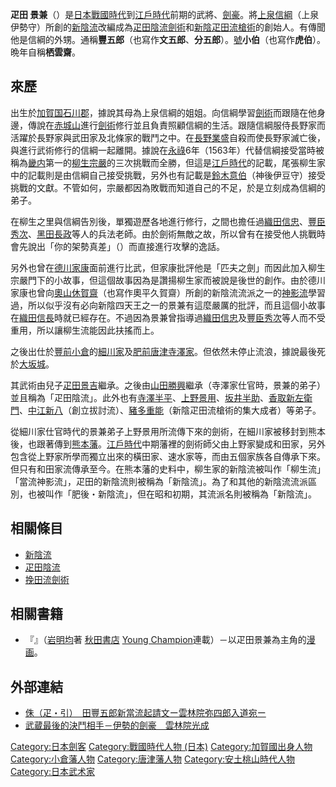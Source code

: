 {{japanese|japanese=疋田 景兼|kana=ひきた かげとも|romaji=Hikita Kagetomo}}
'''疋田 景兼'''（{{bd|1537年|？|1605年|？|}}）是[[日本戰國時代|日本戰國時代]]到[[江戶時代|江戶時代]]前期的武將、[[劍豪|劍豪]]。將[[上泉信綱|上泉信綱]]（上泉伊勢守）所創的[[新陰流|新陰流]]改編成為[[疋田陰流|疋田陰流劍術]]和[[新陰疋田流|新陰疋田流槍術]]的創始人。有傳聞他是信綱的外甥。通稱'''豐五郎'''（也寫作'''文五郎'''、'''分五郎'''）。[[號|號]]'''小伯'''（也寫作'''虎伯'''）。晩年自稱'''栖雲齋'''。

==來歷==
出生於[[加賀国|加賀国]][[石川郡_(石川縣)|石川郡]]，據說其母為上泉信綱的姐姐。向信綱學習[[劍術|劍術]]而跟隨在他身邊，傳說在[[赤城山|赤城山]]進行[[日本劍術|劍術]]修行並且負責照顧信綱的生活。跟隨信綱服侍長野家而活躍於長野家與武田家及北條家的戰鬥之中。在[[長野業盛|長野業盛]]自殺而使長野家滅亡後，與進行武術修行的信綱一起離開。據說在[[永祿|永祿]]6年（1563年）代替信綱接受當時被稱為[[畿内|畿内]]第一的[[柳生宗嚴|柳生宗嚴]]的三次挑戰而全勝，但這是[[江戶時代|江戶時代]]的記載，尾張柳生家中的記載則是由信綱自己接受挑戰，另外也有記載是[[鈴木意伯|鈴木意伯]]（神後伊豆守）接受挑戰的文獻。不管如何，宗嚴都因為敗戰而知道自己的不足，於是立刻成為信綱的弟子。

在柳生之里與信綱告別後，單獨遊歷各地進行修行，之間也擔任過[[織田信忠|織田信忠]]、[[豐臣秀次|豐臣秀次]]、[[黑田長政|黑田長政]]等人的兵法老師。由於劍術無敵之故，所以曾有在接受他人挑戰時會先說出「你的架勢真差」（{{lang|ja|その構えは悪しうござる}}）而直接進行攻擊的逸話。

另外也曾在[[德川家康|德川家康]]面前進行比武，但家康批評他是「匹夫之劍」而因此加入柳生宗嚴門下的小故事，但這個故事因為是讚揚柳生家而被說是後世的創作。由於德川家康也曾向[[奧山公重|奧山休賀齋]]（也寫作奧平久賀齋）所創的新陰流流派之一的[[神影流|神影流]]學習過，所以似乎沒有必向新陰四天王之一的景兼有這麼嚴厲的批評，而且這個小故事在[[織田信長|織田信長]]時就已經存在。不過因為景兼曾指導過[[織田信忠|織田信忠]]及[[豐臣秀次|豐臣秀次]]等人而不受重用，所以讓柳生流能因此扶搖而上。

之後出仕於[[豐前国|豐前]][[小倉藩|小倉]]的[[細川氏|細川家]]及[[肥前国|肥前]][[唐津藩|唐津]][[寺澤廣高|寺澤家]]。但依然未停止流浪，據說最後死於[[大坂城|大坂城]]。

其武術由兒子[[疋田景吉|疋田景吉]]繼承。之後由[[山田勝興|山田勝興]]繼承（寺澤家仕官時，景兼的弟子）並且稱為「疋田陰流」。此外也有[[寺澤半平|寺澤半平]]、[[上野景用|上野景用]]、[[坂井半助|坂井半助]]、[[香取新左衛門|香取新左衛門]]、[[中江新八|中江新八]]（創立拔討流）、[[豬多重能|豬多重能]]（新陰疋田流槍術的集大成者）等弟子。

從細川家仕官時代的景兼弟子上野景用所流傳下來的劍術，在細川家被移封到熊本後，也跟著傳到[[熊本藩|熊本藩]]。[[江戶時代|江戶時代]]中期藩裡的劍術師父由上野家變成和田家，另外包含從上野家所學而獨立出來的橫田家、速水家等，而由五個家族各自傳承下來。但只有和田家流傳承至今。在熊本藩的史料中，柳生家的新陰流被叫作「柳生流」「當流神影流」，疋田的新陰流則被稱為「新陰流」。為了和其他的新陰流流派區別，也被叫作「肥後・新陰流」，但在昭和初期，其流派名則被稱為「新陰流」。

== 相關條目 == 
* [[新陰流|新陰流]]
* [[疋田陰流|疋田陰流]]
* [[挽田流劍術|挽田流劍術]]

== 相關書籍==
* 『{{lang|ja|雪の峠・剣の舞}}』（[[岩明均|岩明均]]著 [[秋田書店|秋田書店]] [[Young_Champion|Young Champion]]連載）－以疋田景兼為主角的[[漫画|漫画]]。

== 外部連結==
* [https://archive.is/20121129080756/kageryuu.web.fc2.com/shintomi_5.htm 侏（疋・引）　田豐五郎新當流起請文ー雲林院弥四郎入道宛ー]
* [http://www.bunka.pref.mie.lg.jp/rekishi/kenshi/asp/hakken/detail.asp?record=208 武蔵最後的決鬥相手－伊勢的劍豪　雲林院光成] {{Wayback|url=http://www.bunka.pref.mie.lg.jp/rekishi/kenshi/asp/hakken/detail.asp?record=208 |date=20140106031935 }}

[[Category:日本劍客|Category:日本劍客]]
[[Category:戰國時代人物_(日本)|Category:戰國時代人物 (日本)]]
[[Category:加賀國出身人物|Category:加賀國出身人物]]
[[Category:小倉藩人物|Category:小倉藩人物]]
[[Category:唐津藩人物|Category:唐津藩人物]]
[[Category:安土桃山時代人物|Category:安土桃山時代人物]]
[[Category:日本武术家|Category:日本武术家]]